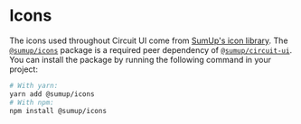 
<Meta title="Advanced/Icons" />

# Icons

The icons used throughout Circuit UI come from [SumUp's icon library](https://github.com/sumup-oss/circuit-ui/tree/main/packages/icons). The [`@sumup/icons`](https://www.npmjs.com/package/@sumup/icons) package is a required peer dependency of [`@sumup/circuit-ui`](https://www.npmjs.com/package/@sumup/circuit-ui). You can install the package by running the following command in your project:

```sh
# With yarn:
yarn add @sumup/icons
# With npm:
npm install @sumup/icons
```

<Icons />
